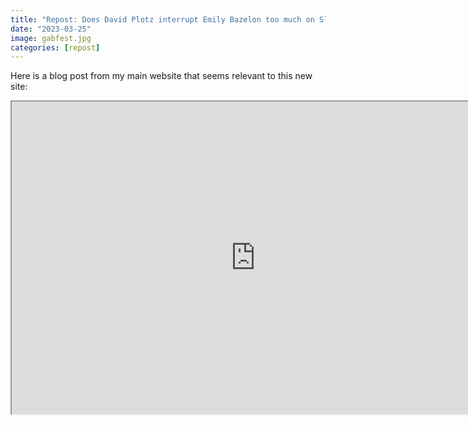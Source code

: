 ```yaml
---
title: "Repost: Does David Plotz interrupt Emily Bazelon too much on Slate's Political Gabfest?"
date: "2023-03-25"
image: gabfest.jpg
categories: [repost]
---
```


Here is a blog post from my main website that seems relevant to this new site:

```{=html}
<iframe width="780" height="500" src="https://www.lindsayevanslee.com/blog/2021/10/21/gabfest-interruptions" title="Does David Plotz interrupt Emily Bazelon too much on Slate's Political Gabfest?"></iframe>
```
